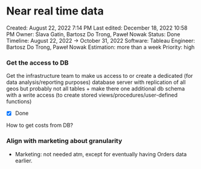 # Near real time data

Created: August 22, 2022 7:14 PM
Last edited: December 18, 2022 10:58 PM
Owner: Slava Gatin, Bartosz Do Trong, Paweł Nowak
Status: Done
Timeline: August 22, 2022 → October 31, 2022
Software: Tableau
Engineer: Bartosz Do Trong, Paweł Nowak
Estimation: more than a week
Priority: high

### Get the access to DB

Get the infrastructure team to make us access to or create a dedicated (for data analysis/reporting purposes) database server with replication of all geos but probably not all tables + make there one additional db schema with a write access (to create stored views/procedures/user-defined functions)

- [x]  Done

How to get costs from DB?

### Align with marketing about granularity

- Marketing: not needed atm, except for eventually having Orders data earlier.